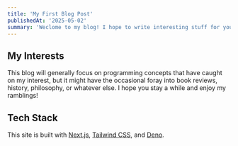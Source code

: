 ```yaml
---
title: 'My First Blog Post'
publishedAt: '2025-05-02'
summary: 'Weclome to my blog! I hope to write interesting stuff for you to read!'
---
```


## My Interests

This blog will generally focus on programming concepts that have caught on my interest, but it might have the occasional foray into book reviews, history, philosophy, or whatever else.  I hope you stay a while and enjoy my ramblings! 

## Tech Stack  

This site is built with [Next.js](https://nextjs.org/), [Tailwind CSS](https://tailwindcss.com/), and [Deno](https://deno.com/).  

